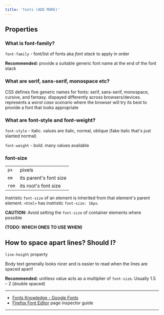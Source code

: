 ```yaml
---
title: 'fonts (ADD MORE)'
---
```


## Properties

### What is font-family?

`font-family` -  font/list of fonts aka *font stack* to apply in order

**Recommended:** provide a suitable generic font name at the end of the font stack

### What are serif, sans-serif, monospace etc?

CSS defines five generic names for fonts: serif, sans-serif, monospace, cursive, and fantasy. 
dispayed differently across browsers/devices. represents a *worst case scenario* where the browser will try its best to provide a font that looks appropriate

### What are font-style and font-weight?

`font-style`  - italic. values are italic, normal, oblique (fake italic that's just slanted normal)

`font-weight` - bold. many values available 

### font-size

|     |     |
| --- | --- |
| `px` | pixels |
| `em` | its parent's font size |
| `rem` | its root's font size |

Instristic `font-size` of an element is inherited from that element's parent element. 
`<html>` has instristic `font-size: 16px`.

**CAUTION:** Avoid setting the `font-size` of container elements where possible

**(TODO: WHICH ONES TO USE WHEN)**

## How to space apart lines? Should I?

`line-height` property

Body text generally looks nicer and is easier to read when the lines are spaced apart!

**Recommended:** unitless value acts as a multiplier of `font-size`.
Usually 1.5 – 2 (double spaced)

---

- [Fonts Knowledge - Google Fonts](https://fonts.google.com/knowledge)
- [Firefox Font Editor](https://firefox-source-docs.mozilla.org/devtools-user/page_inspector/how_to/edit_fonts/index.html) page inspector guide

---